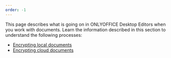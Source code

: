 ```yaml
---
order: -1
---
```

This page describes what is going on in ONLYOFFICE Desktop Editors when you work with documents. Learn the information described in this section to understand the following processes:

* [Encrypting local documents](/desktop/howitworks/encryptinglocaldocuments)
* [Encrypting cloud documents](/desktop/howitworks/encryptingclouddocuments)
